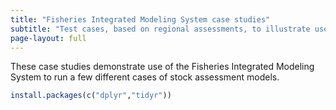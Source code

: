 ```yaml
---
title: "Fisheries Integrated Modeling System case studies"
subtitle: "Test cases, based on regional assessments, to illustrate use of FIMS"
page-layout: full
---
```


These case studies demonstrate use of the Fisheries Integrated Modeling System to run a few different cases of stock assessment models. 

```r
install.packages(c("dplyr","tidyr"))
```
